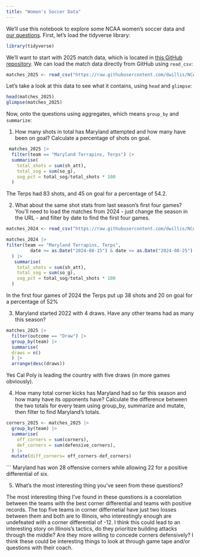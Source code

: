```yaml
---
title: "Women's Soccer Data"
---
```


We'll use this notebook to explore some NCAA women's soccer data and [our questions](https://docs.google.com/spreadsheets/d/1G1AjH2iS6kj3kKHCRi0XVy5Lcm-rahJkeTAToVh9J1g/edit?gid=0#gid=0). First, let's load the tidyverse library:

```r
library(tidyverse)
```

We'll want to start with 2025 match data, which is located in [this GitHub repository](https://github.com/dwillis/NCAAWomensSoccerData). We can load the match data directly from GitHub using `read_csv`:


```r
matches_2025 <- read_csv("https://raw.githubusercontent.com/dwillis/NCAAWomensSoccerData/main/data/ncaa_womens_soccer_matchstats_2025.csv")
```

Let's take a look at this data to see what it contains, using `head` and `glimpse`:

```r
head(matches_2025)
glimpse(matches_2025)
```

Now, onto the questions using aggregates, which means `group_by` and `summarize`:

1. How many shots in total has Maryland attempted and how many have been on goal? Calculate a percentage of shots on goal.

```r
 matches_2025 |> 
  filter(team == "Maryland Terrapins, Terps") |> 
  summarise(
    total_shots = sum(sh_att),
    total_sog = sum(so_g),
    sog_pct = total_sog/total_shots * 100
  ) 
```
The Terps had 83 shots, and 45 on goal for a percentage of 54.2.

2. What about the same shot stats from last season's first four games? You'll need to load the matches from 2024 - just change the season in the URL - and filter by date to find the first four games.

```r
matches_2024 <- read_csv("https://raw.githubusercontent.com/dwillis/NCAAWomensSoccerData/main/data/ncaa_womens_soccer_matchstats_2024.csv")

matches_2024 |> 
filter(team == "Maryland Terrapins, Terps", 
         date >= as.Date("2024-08-15") & date <= as.Date("2024-08-25")
  ) |> 
   summarise(
    total_shots = sum(sh_att),
    total_sog = sum(so_g),
    sog_pct = total_sog/total_shots * 100
  ) 

```
In the first four games of 2024 the Terps put up 38 shots and 20 on goal for a percentage of 52%

3. Maryland started 2022 with 4 draws. Have any other teams had as many this season?

```r
matches_2025 |> 
  filter(outcome == "Draw") |> 
  group_by(team) |> 
  summarise(
  draws = n()
  ) |> 
  arrange(desc(draws))
```
Yes Cal Poly is leading the country with five draws (in more games obviously). 

4. How many total corner kicks has Maryland had so far this season and how many have its opponents have? Calculate the difference between the two totals for every team using group_by, summarize and mutate, then filter to find Maryland's totals.

```r
corners_2025 <- matches_2025 |> 
  group_by(team) |> 
  summarise(
    off_corners = sum(corners),
    def_corners = sum(defensive_corners),
  ) |> 
  mutate(diff_corners= off_corners-def_corners)
```
```
Maryland has won 28 offensive corners while allowing 22 for a positive differential of six. 

5. What's the most interesting thing you've seen from these questions?

The most interesting thing I've found in these questions is a coorelation between the teams with the best corner differential and teams with positive records. The top five teams in corner differnetial have just two losses between them and both are to Illinois, who interestingly enough are undefeated with a corner differential of -12. I think this could lead to an interesting story on Illinois's tactics, do they prioritize building attacks through the middle? Are they more willing to concede corners defensively? I think these could be interesting things to look at through game tape and/or questions with their coach.